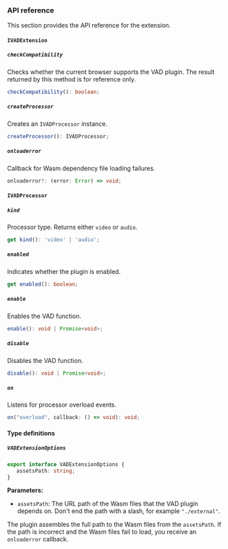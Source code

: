 <PlatformWrapper platform='web'>

### API reference

This section provides the API reference for the <Vg k="RTEE_VAD" /> extension.

#### `IVADExtension`

##### `checkCompatibility`

Checks whether the current browser supports the VAD plugin. The result returned by this method is for reference only.

```typescript
checkCompatibility(): boolean;
```

##### `createProcessor`

Creates an `IVADProcessor` instance.

```typescript
createProcessor(): IVADProcessor;
```

##### `onloaderror`

Callback for Wasm dependency file loading failures.

```typescript
onloaderror?: (error: Error) => void;
```

#### `IVADProcessor`

##### `kind`

Processor type. Returns either `video` or `audio`.

```typescript
get kind(): 'video' | 'audio';
```

##### `enabled`

Indicates whether the plugin is enabled.

```typescript
get enabled(): boolean;
```

##### `enable`

Enables the VAD function.

```typescript
enable(): void | Promise<void>;
```

##### `disable`

Disables the VAD function.

```typescript
disable(): void | Promise<void>;
```

##### `on`

Listens for processor overload events.

```typescript
on("overload", callback: () => void): void;
```

#### Type definitions

##### `VADExtensionOptions`

```typescript
export interface VADExtensionOptions {
   assetsPath: string;
}
```

**Parameters:**

- `assetsPath`: The URL path of the Wasm files that the VAD plugin depends on. Don't end the path with a slash, for example `"./external"`.

The plugin assembles the full path to the Wasm files from the `assetsPath`. If the path is incorrect and the Wasm files fail to load, you receive an `onloaderror` callback.

</PlatformWrapper>
